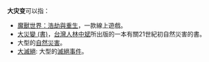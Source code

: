 '''大灾变'''可以指：
* [[魔獸世界：浩劫與重生|魔獸世界：浩劫與重生]]，一款線上遊戲。
* [[大災變_(書)|大災變 (書)]]，[[台灣人|台灣人]][[林中斌|林中斌]]所出版的一本有關21世紀初自然災害的書。
* 大型的[[自然災害|自然災害]]。
* [[大滅絕|大滅絕]]: 大型的[[滅絕事件|滅絕事件]]。

{{disambig|D|Cat=三字消歧义}}